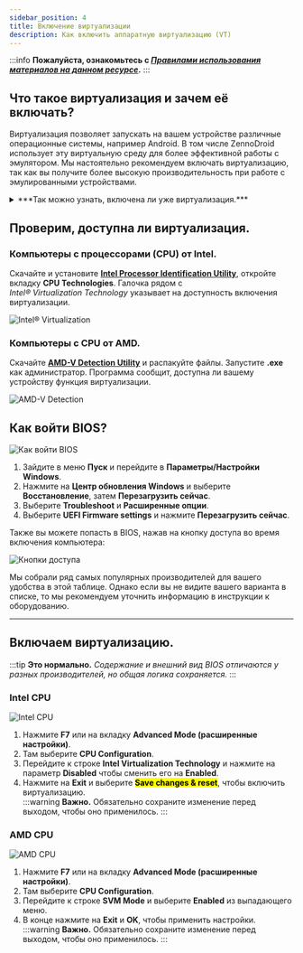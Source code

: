 ```yaml
---
sidebar_position: 4
title: Включение виртуализации
description: Как включить аппаратную виртуализацию (VT)
---
```

:::info **Пожалуйста, ознакомьтесь с [*Правилами использования материалов на данном ресурсе*](../Disclaimer).**
:::

## Что такое виртуализация и зачем её включать?  

Виртуализация позволяет запускать на вашем устройстве различные операционные системы, например Android. В том числе ZennoDroid использует эту виртуальную среду для более эффективной работы с эмулятором. Мы настоятельно рекомендуем включать виртуализацию, так как вы получите более высокую производительность при работе с эмулированными устройствами.  
<details>
<summary>***Так можно узнать, включена ли уже виртуализация.***</summary>  

 ![Проверка](./assets/Virtualization/Virtualization_pic3.jpg) 
</details>
  
## Проверим, доступна ли виртуализация.
### Компьютеры с процессорами (CPU) от Intel.  
Скачайте и установите [**Intel Processor Identification Utility**](https://www.intel.com/content/www/us/en/download/12136/28539/intel-processor-identification-utility-windows-version.html?v=t), откройте вкладку **CPU Technologies**. Галочка рядом с  
*Intel® Virtualization Technology* указывает на доступность включения виртуализации.  

![Intel® Virtualization](./assets/Virtualization/Virtualization_pic1.png)
### Компьютеры с CPU от AMD.
Скачайте [**AMD-V Detection Utility**](https://download.amd.com/techdownloads/AMD-VwithRVI_Hyper-V_CompatibilityUtility.zip) и распакуйте файлы. Запустите **.exe** как администратор. Программа сообщит, доступна ли вашему устройству функция виртуализации.  

![AMD-V Detection](./assets/Virtualization/Virtualization_pic2.png) 
## Как войти BIOS?
![Как войти BIOS](./assets/Virtualization/Virtualization_pic4.gif) 
1. Зайдите в меню **Пуск** и перейдите в **Параметры/Настройки Windows**.  
2. Нажмите на **Центр обновления Windows** и выберите **Восстановление**, затем **Перезагрузить сейчас**.  
3. Выберите **Troubleshoot** и **Расширенные опции**.  
4. Выберите **UEFI Firmware settings** и нажмите **Перезагрузить сейчас**.  

Также вы можете попасть в BIOS, нажав на кнопку доступа во время включения компьютера:  

![Кнопки доступа](./assets/Virtualization/Virtualization_pic5.png)  

Мы собрали ряд самых популярных производителей для вашего удобства в этой таблице. Однако если вы не видите вашего варианта в списке, то мы рекомендуем уточнить информацию в инструкции к оборудованию.  
_________________
## Включаем виртуализацию.  
:::tip **Это нормально.**
*Содержание и внешний вид BIOS отличаются у разных производителей, но общая логика сохраняется.*
:::  
>   
### Intel CPU   
![Intel CPU](./assets/Virtualization/Virtualization_pic6.gif)   
1. Нажмите **F7** или на вкладку **Advanced Mode (расширенные настройки)**.  
2. Там выберите **CPU Configuration**.  
3. Перейдите к строке **Intel Virtualization Technology** и нажмите на параметр **Disabled** чтобы сменить его на **Enabled**.  
4. Нажмите на **Exit** и выберите <mark>**Save changes & reset**</mark>, чтобы включить виртуализацию.  
:::warning **Важно.**
Обязательно сохраните изменение перед выходом, чтобы оно применилось.
::: 
### AMD CPU  
![AMD CPU](./assets/Virtualization/Virtualization_pic7.gif)
1. Нажмите **F7** или на вкладку **Advanced Mode (расширенные настройки)**. 
2. Там выберите **CPU Configuration**.  
3. Перейдите к строке **SVM Mode** и выберите **Enabled** из выпадающего меню.  
4. В конце нажмите на **Exit** и **OK**, чтобы применить настройки.  
:::warning **Важно.**
Обязательно сохраните изменение перед выходом, чтобы оно применилось.
:::